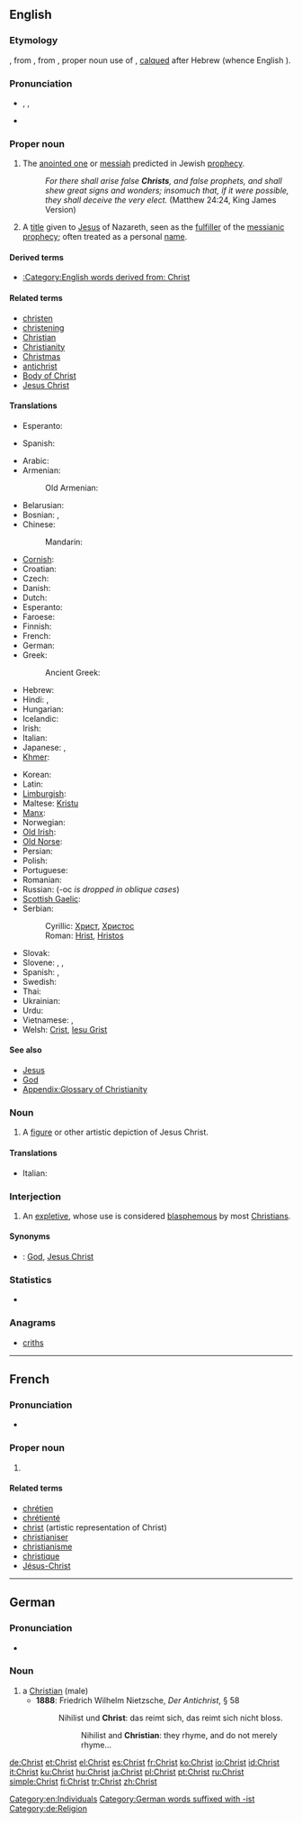 ==English==

===Etymology===
{{etyl|ang}} {{term|crist|lang=ang}}, from {{etyl|la}} {{term|Christus|lang=la}}, from {{etyl|grc}} {{term|Χριστός|sc=polytonic|lang=grc|tr=Khristós}}, proper noun use of {{term|χριστός|sc=polytonic||the anointed one|lang=grc|tr=khristós}}, [[calque]]d after Hebrew {{term|משיח|מָשִׁיחַ|anointed|tr=māshīaχ|lang=he|sc=Hebr}} (whence English {{term|messiah|lang=en}}).

===Pronunciation===
* {{enPR|krīst}}, {{IPA|/kraɪst/}}, {{SAMPA|/"kraIst/}}
* {{rhymes|aɪst}}

===Proper noun===
{{en-proper noun}}

# {{Judaism}} The [[anointed one]] or [[messiah]] predicted in Jewish [[prophecy]].
#: ''For there shall arise false '''Christs''', and false prophets, and shall shew great signs and wonders; insomuch that, if it were possible, they shall deceive the very elect.'' (Matthew 24:24, King James Version)
# {{Christianity}} A [[title]] given to [[Jesus]] of Nazareth, seen as the [[fulfiller]] of the [[messianic]] [[prophecy]]; often treated as a personal [[name]].

====Derived terms====
* [[:Category:English words derived from: Christ]]

====Related terms====
* [[christen]]
* [[christening]]
* [[Christian]]
* [[Christianity]]
* [[Christmas]]
* [[antichrist]]
* [[Body of Christ]]
* [[Jesus Christ]]

====Translations====
{{trans-top|messiah predicted in Jewish prophesy}}
* Esperanto: {{t|eo|Kristo}}
{{trans-mid}}
* Spanish: {{t|es|Cristo}}
{{trans-bottom}}

{{trans-top|title for Jesus of Nazareth}}
* Arabic: {{t|ar|المسيح|m|tr=al-masiiH}}
* Armenian: {{t-|hy|Քրիստոս|tr=K’ristos}}
*: Old Armenian: {{tø|xcl|Քրիստոս|tr=Kʿristos|sc=Armn|xs=Old Armenian}}
* Belarusian: {{t|be|Хрыстос|m|tr=Xrystós|xs=Belarusian}}
* Bosnian: {{t-|bs|Hrist|m}}, {{t-|bs|Hristos|m}}
* Chinese:
*: Mandarin: {{t-|cmn|基督|tr=Jīdū|sc=Hani}}
* [[Cornish]]: {{t-|kw|Cryst|m|xs=Cornish}}
* Croatian: {{t|hr|Krist|m}}
* Czech: {{t-|cs|Kristus|m}}
* Danish: {{t|da|Kristus|c}}
* Dutch: {{t-|nl|Christus|m}}
* Esperanto: {{t-|eo|Kristo|xs=Esperanto}}
* Faroese: {{t|fo|Kristus|m}}
* Finnish: {{t+|fi|Kristus}}
* French: {{t+|fr|Christ|m}}
* German: {{t+|de|Christus|m}}
* Greek: {{t+|el|Χριστός|m|tr=Christós}}
*: Ancient Greek: {{tø|grc|χριστός|m|tr=christós|sc=polytonic}}
* Hebrew: {{t|he|המשיח|m}}
* Hindi: {{t|hi|मसीह|m|tr=masīh|xs=Hindi}}, {{t|hi|क्राइस्ट|m|tr=krā'isṭ|xs=Hindi}}
* Hungarian: {{t+|hu|Krisztus}}
* Icelandic: {{t|is|Kristur|m}}
* Irish: {{t-|ga|Críost|m|xs=Irish}}
* Italian: {{t+|it|Cristo|m}}
* Japanese: {{t+|ja|キリスト|tr=Kirisuto}},  {{qualifier|Orthodox Church}} {{t+|ja|ハリストス|tr=Harisutosu}}
* [[Khmer]]: {{t-|km|ព្រះយេស៊ូ|tr=bprēyah yēysū|sc=Khmr|xs=Khmer}}
{{trans-mid}}
* Korean: {{t|ko|그리스도|tr=Geuriseudo|sc=Hang}}
* Latin: {{t-|la|Christus|m}}
* [[Limburgish]]: {{t|li|Kèrstös|m|xs=Limburgish}}
* Maltese: [[Kristu]] {{m}}
* [[Manx]]: {{t-|gv|Creest|m|xs=Manx}}
* Norwegian: {{t|no|Kristus|m}}
* [[Old Irish]]: {{tø|sga|Críst|m}}
* [[Old Norse]]: {{tø|non|Kristr|m}}
* Persian: {{t-|fa|مسیح|tr=masih}}
* Polish: {{t+|pl|Chrystus|m}}
* Portuguese: {{t+|pt|Cristo|m}}
* Romanian: {{t-|ro|Hristos}}
* Russian: {{t+|ru|Христос|m|tr=Xristós}} (-ос ''is dropped in oblique cases'')
* [[Scottish Gaelic]]: {{t-|gd|Criosda|m|xs=Scottish Gaelic}}
* Serbian:
*: Cyrillic: [[Христ]], [[Христос]] {{m}}
*: Roman: [[Hrist]], [[Hristos]] {{m}}
* Slovak: {{t-|sk|Kristus|m}}
* Slovene: {{t+|sl|Kristus|m}}, {{t-|sl|Jesucristo|m}}, {{t-|sl|Cristo|m}}
* Spanish: {{t|es|Cristo}}, {{t|es|Jesucristo}}
* Swedish: {{t|sv|Kristus|m}}
* Thai: {{t|th|คริสต์|tr=krít}}
* Ukrainian: {{t-|uk|Христос|m|tr=Xrystós|xs=Ukrainian}}
* Urdu: {{t|ur|مسيح|m|tr=masīh|xs=Urdu}}
* Vietnamese: {{t|vi|chúa Kitô|xs=Vietnamese}}, {{qualifier|Jesus}} {{t|vi|chúa Giê-su|xs=Vietnamese}}
* Welsh: [[Crist]], [[Iesu Grist]]
{{trans-bottom}}

====See also====
* [[Jesus]]
* [[God]]
* [[Appendix:Glossary of Christianity]]

===Noun===
{{en-noun}}

# {{arts}} A [[figure]] or other artistic depiction of Jesus Christ.

====Translations====
{{trans-top|A figure or other artistic depiction of Jesus Christ}}
* Italian: {{t+|it|Cristo|m}}
{{trans-mid}}
{{trans-bottom}}

===Interjection===
{{en-interj}}

# An [[expletive]], whose use is considered [[blasphemous]] by most [[Christians]].

====Synonyms====
<!--many more could be added-->
* {{italbrac|expletive}}:  [[God]], [[Jesus Christ]]

===Statistics===
* {{rank|speaking|circumstances|sitting|787|Christ|begin|wait|laughed}}

===Anagrams===
* [[criths#English|criths]]

[[Category:en:Individuals]]

----

==French==

===Pronunciation===
* {{IPA|/krist/|lang=fr}}

===Proper noun===
{{fr-proper noun|m}}

# {{l|en|Christ}}

====Related terms====
* [[chrétien]]
* [[chrétienté]]
* [[christ]] (artistic representation of Christ)
* [[christianiser]]
* [[christianisme]]
* [[christique]]
* [[Jésus-Christ]]

----

==German==

===Pronunciation===
* {{IPA|/kʀɪst/|lang=de}}

===Noun===
{{de-noun|g=m|genitive=Christen|plural=Christen}}

# a [[Christian]] (male)
#* '''1888''': Friedrich Wilhelm Nietzsche, ''Der Antichrist'', § 58
#*: Nihilist und '''Christ''': das reimt sich, das reimt sich nicht bloss.
#*:: Nihilist and '''Christian''': they rhyme, and do not merely rhyme…

[[Category:German words suffixed with -ist]]
[[Category:de:Religion]]

[[de:Christ]]
[[et:Christ]]
[[el:Christ]]
[[es:Christ]]
[[fr:Christ]]
[[ko:Christ]]
[[io:Christ]]
[[id:Christ]]
[[it:Christ]]
[[ku:Christ]]
[[hu:Christ]]
[[ja:Christ]]
[[pl:Christ]]
[[pt:Christ]]
[[ru:Christ]]
[[simple:Christ]]
[[fi:Christ]]
[[tr:Christ]]
[[zh:Christ]]
